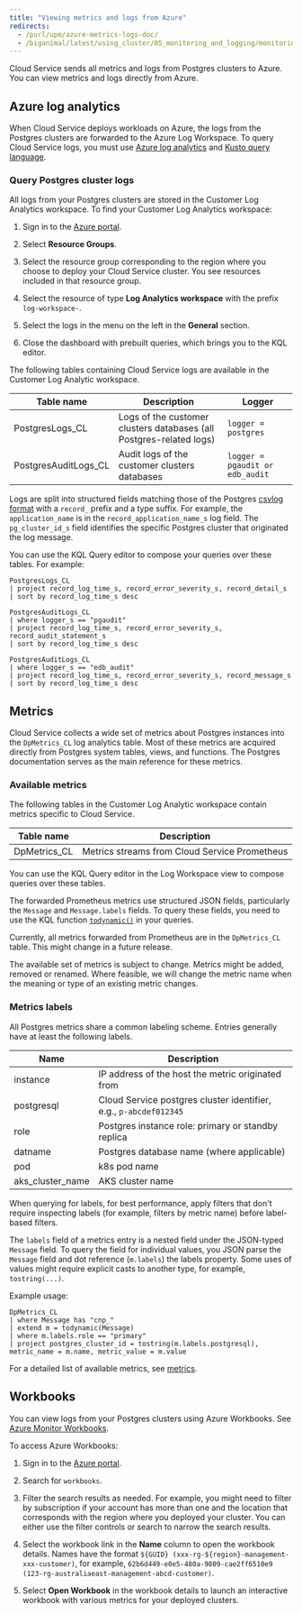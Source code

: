 ```yaml
---
title: "Viewing metrics and logs from Azure"
redirects:
  - /purl/upm/azure-metrics-logs-doc/
  - /biganimal/latest/using_cluster/05_monitoring_and_logging/monitoring_from_azure/ #generated for BigAnimal URL path removal branch
---
```


Cloud Service sends all metrics and logs from Postgres clusters to Azure. You can view metrics and logs directly from Azure. 

## Azure log analytics

When Cloud Service deploys workloads on Azure, the logs from the Postgres clusters are forwarded to the Azure Log Workspace. To query Cloud Service logs, you must use [Azure log analytics](https://docs.microsoft.com/en-us/azure/azure-monitor/logs/log-analytics-overview) and [Kusto query language](https://azure-training.com/azure-data-science/the-kusto-query-language/).

### Query Postgres cluster logs

All logs from your Postgres clusters are stored in the Customer Log Analytics workspace. To find your Customer Log Analytics workspace:

1.  Sign in to the [Azure portal](https://portal.azure.com).

2.  Select **Resource Groups**.

3.  Select the resource group corresponding to the region where you choose to deploy your Cloud Service cluster. You see resources included in that resource group.

4.  Select the resource of type **Log Analytics workspace** with the prefix `log-workspace-`.

5.  Select the logs in the menu on the left in the **General** section.

6.  Close the dashboard with prebuilt queries, which brings you to the KQL editor.

The following tables containing Cloud Service logs are available in the Customer Log Analytic workspace.

| Table name           | Description                                                         | Logger                          |
| -------------------- | ------------------------------------------------------------------- | ------------------------------- |
| PostgresLogs_CL      | Logs of the customer clusters databases (all Postgres-related logs) | `logger = postgres`             |
| PostgresAuditLogs_CL | Audit logs of the customer clusters databases                       | `logger = pgaudit or edb_audit` |

Logs are split into structured fields matching those of the Postgres
[csvlog format](https://www.postgresql.org/docs/current/runtime-config-logging.html#RUNTIME-CONFIG-LOGGING-CSVLOG)
with a `record_` prefix and a type suffix. For example, the `application_name`
is in the `record_application_name_s` log field. The `pg_cluster_id_s` field identifies the specific Postgres cluster that originated the log message.

You can use the KQL Query editor to compose your queries over these tables. For example:

```
PostgresLogs_CL
| project record_log_time_s, record_error_severity_s, record_detail_s
| sort by record_log_time_s desc

PostgresAuditLogs_CL
| where logger_s == "pgaudit"
| project record_log_time_s, record_error_severity_s, record_audit_statement_s
| sort by record_log_time_s desc

PostgresAuditLogs_CL
| where logger_s == "edb_audit"
| project record_log_time_s, record_error_severity_s, record_message_s
| sort by record_log_time_s desc
```
 
## Metrics

Cloud Service collects a wide set of metrics about Postgres instances into the `DpMetrics_CL` log analytics table. Most of these metrics are acquired directly from Postgres system tables, views, and functions. The Postgres documentation serves as the main reference for these metrics.

### Available metrics

The following tables in the Customer Log Analytic workspace contain metrics
specific to Cloud Service.

| Table name           | Description                                                                                                     |
| -------------------- | --------------------------------------------------------------------------------------------------------------- |
| DpMetrics_CL         | Metrics streams from Cloud Service Prometheus                                                                      |

You can use the KQL Query editor in the Log Workspace view to compose queries
over these tables.

The forwarded Prometheus metrics use structured JSON fields, particularly the `Message` and `Message.labels` fields. To query these fields, you need to use the KQL function
[`todynamic()`](https://docs.microsoft.com/en-us/azure/data-explorer/kusto/query/parsejsonfunction)
in your queries.

Currently, all metrics forwarded from Prometheus are in the `DpMetrics_CL` table. This might change in a future release.

The available set of metrics is subject to change. Metrics might be added, removed or renamed. Where feasible, we will change the metric name when the meaning or type of an existing metric changes.

### Metrics labels

All Postgres metrics share a common labeling scheme. Entries generally have at least the following labels.

| Name                         | Description                                                   |
| ---------------------------- | ------------------------------------------------------------- |
| instance                     | IP address of the host the metric originated from             |
| postgresql                   | Cloud Service postgres cluster identifier, e.g., `p-abcdef012345` |
| role                         | Postgres instance role: primary or standby replica            |
| datname                      | Postgres database name (where applicable)                     |
| pod                          | k8s pod name                                                  |
| aks_cluster_name             | AKS cluster name                                              |

When querying for labels, for best performance, apply filters that don't require inspecting labels (for example, filters by metric name) before label-based filters.

The `labels` field of a metrics entry is a nested field under the JSON-typed `Message` field. To query the field for individual values, you JSON parse the `Message` field and dot reference (`m.labels`) the labels property. Some uses of values might require explicit casts to another type, for example, `tostring(...)`.

Example usage:

```
DpMetrics_CL
| where Message has "cnp_"
| extend m = todynamic(Message)
| where m.labels.role == "primary"
| project postgres_cluster_id = tostring(m.labels.postgresql), metric_name = m.name, metric_value = m.value
```

For a detailed list of available metrics, see [metrics](../metrics).

## Workbooks

You can view logs from your Postgres clusters using Azure Workbooks. See [Azure Monitor Workbooks](https://docs.microsoft.com/en-us/azure/azure-monitor/visualize/workbooks-overview).

To access Azure Workbooks:

1.  Sign in to the [Azure portal](https://portal.azure.com).

2.  Search for `workbooks`.

3.  Filter the search results as needed. For example, you might need to filter by subscription if your account has more than one and the location that corresponds with the region where you deployed your cluster. You can either use the filter controls or search to narrow the search results.

4.  Select the workbook link in the **Name** column to open the workbook details. Names have the format `${GUID} (xxx-rg-${region}-management-xxx-customer)`, for example, `62b6d449-e0e5-480a-9809-cae2ff6510e9 (123-rg-australiaeast-management-abcd-customer)`.

5.  Select **Open Workbook** in the workbook details to launch an interactive workbook with various metrics for your deployed clusters.

